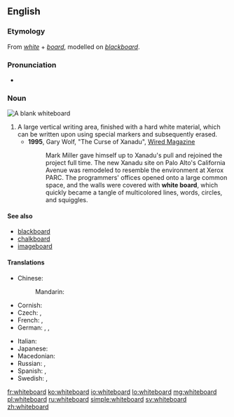 ==English==
{{wikipedia}}

===Etymology===
From ''[[white]]'' + ''[[board]]'', modelled on ''[[blackboard]]''.

===Pronunciation===
* {{IPA|/ˈwaɪtbɔːd/}}

===Noun===
[[Image:Blank whiteboard.JPG|right|thumb|A blank whiteboard]]
{{en-noun}}

# A large vertical writing area, finished with a hard white material, which can be written upon using special markers and subsequently erased.
#* '''1995''', Gary Wolf, "The Curse of Xanadu", [http://www.wired.com/wired/archive/3.06/xanadu.html?pg=15&topic= Wired Magazine]
#*: Mark Miller gave himself up to Xanadu's pull and rejoined the project full time. The new Xanadu site on Palo Alto's California Avenue was remodeled to resemble the environment at Xerox PARC. The programmers' offices opened onto a large common space, and the walls were covered with '''white board''', which quickly became a tangle of multicolored lines, words, circles, and squiggles.

====See also====
* [[blackboard]]
* [[chalkboard]]
* [[imageboard]]

====Translations====
{{trans-top|large vertical writing area}}
* Chinese:
*: Mandarin: {{t|zh|白板|tr=báibǎn|sc=Hani}}
* Cornish: {{t-|kw|bord gwynn|m}}
* Czech: {{qualifier|any colour}} {{t+|cs|tabule|f}}, {{t-|cs|bílá tabule|f}}
* French: {{qualifier|any colour}} {{t+|fr|tableau|m}}, {{t-|fr|tableau blanc|m}}
* German: {{t+|de|Tafel|f}}, {{t-|de|Weißwandtafel|f}}, {{t+|de|Whiteboard|n}}
{{trans-mid}}
* Italian: {{t+|it|lavagna|f}}
* Japanese: {{t-|ja|ホワイトボード|tr=howaitobōdo|sc=Jpan}}
* Macedonian: {{t-|mk|бела табла|f|tr=béla tábla}}
* Russian: {{qualifier|any colour}} {{t+|ru|доска|f|tr=doská|sc=Cyrl}}, {{t-|ru|белая доска|f|tr=bélaja doská|sc=Cyrl}}
* Spanish: {{qualifier|any colour}} {{t-|es|pizarra|f}}, {{t-|es|pizarra blanca|f}}
* Swedish: {{t-|sv|vit tavla|c}}, {{t-|sv|skrivtavla|c}}
{{trans-bottom}}

[[fr:whiteboard]]
[[ko:whiteboard]]
[[io:whiteboard]]
[[lo:whiteboard]]
[[mg:whiteboard]]
[[pl:whiteboard]]
[[ru:whiteboard]]
[[simple:whiteboard]]
[[sv:whiteboard]]
[[zh:whiteboard]]